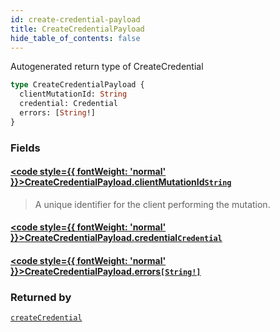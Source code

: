 ```yaml
---
id: create-credential-payload
title: CreateCredentialPayload
hide_table_of_contents: false
---
```








Autogenerated return type of CreateCredential

```graphql
type CreateCredentialPayload {
  clientMutationId: String
  credential: Credential
  errors: [String!]
}
```


### Fields

#### [<code style={{ fontWeight: 'normal' }}>CreateCredentialPayload.<b>clientMutationId</b></code>](#)<Bullet />[`String`](/api/graphql/documentation/scalars/string) <Badge class="secondary" text="scalar"/>
> A unique identifier for the client performing the mutation.
> 

#### [<code style={{ fontWeight: 'normal' }}>CreateCredentialPayload.<b>credential</b></code>](#)<Bullet />[`Credential`](/api/graphql/documentation/objects/credential) <Badge class="secondary" text="object"/>
> 
> 

#### [<code style={{ fontWeight: 'normal' }}>CreateCredentialPayload.<b>errors</b></code>](#)<Bullet />[`[String!]`](/api/graphql/documentation/scalars/string) <Badge class="secondary" text="list"/> <Badge class="secondary" text="scalar"/>
> 
> 



### Returned by

[`createCredential`](/api/graphql/documentation/mutations/create-credential)  <Badge class="secondary" text="mutation"/>



